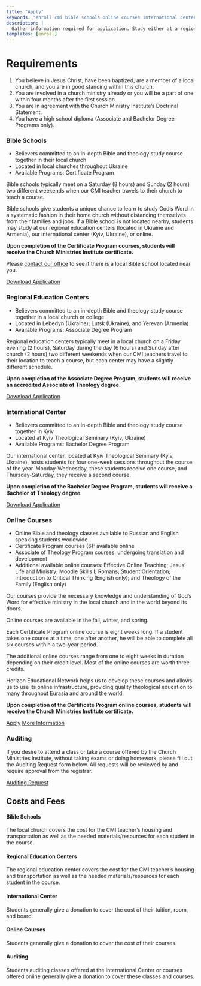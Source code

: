 ```yaml
---
title: "Apply"
keywords: "enroll cmi bible schools online courses international center"
description: |
  Gather information required for application. Study either at a regional center or online.
templates: [enroll]
---
```


# Requirements

1. You believe in Jesus Christ, have been baptized, are a member of a local church, and you are in good standing within this church.
2. You are involved in a church ministry already or you will be a part of one within four months after the first session.
3. You are in agreement with the Church Ministry Institute’s Doctrinal Statement.
4. You have a high school diploma (Associate and Bachelor Degree Programs only).

### Bible Schools

- Believers committed to an in-depth Bible and theology study course together in their local church
- Located in local churches throughout Ukraine
- Available Programs: Certificate Program

Bible schools typically meet on a Saturday (8 hours) and Sunday (2 hours) two different weekends when our CMI teacher travels to their church to teach a course.

Bible schools give students a unique chance to learn to study God’s Word in a systematic fashion in their home church without distancing themselves from their families and jobs. If a Bible school is not located nearby, students may study at our regional education centers (located in Ukraine and Armenia), our international center (Kyiv, Ukraine), or online.

**Upon completion of the Certificate Program courses, students will receive the Church Ministries Institute certificate.**

Please <a href="/en/contact.html">contact our office</a> to see if there is a local Bible school located near you.

<a class="button is-info" target="_blank" href="/documents/application.pdf">Download Application</a>

### Regional Education Centers

- Believers committed to an in-depth Bible and theology study course together in a local church or college
- Located in Lebedyn (Ukraine); Lutsk (Ukraine); and Yerevan (Armenia)
- Available Programs: Associate Degree Program

Regional education centers typically meet in a local church on a Friday evening (2 hours), Saturday during the day (6 hours) and Sunday after church (2 hours) two different weekends when our CMI teachers travel to their location to teach a course, but each center may have a slightly different schedule.

**Upon completion of the Associate Degree Program, students will receive an accredited Associate of Theology degree.**

<a class="button is-info" target="_blank" href="/documents/application.pdf">Download Application</a>

### International Center

- Believers committed to an in-depth Bible and theology study course together in Kyiv
- Located at Kyiv Theological Seminary (Kyiv, Ukraine)
- Available Programs: Bachelor Degree Program

Our international center, located at Kyiv Theological Seminary (Kyiv, Ukraine), hosts students for four one-week sessions throughout the course of the year. Monday-Wednesday, these students receive one course, and Thursday-Saturday, they receive a second course.

**Upon completion of the Bachelor Degree Program, students will receive a Bachelor of Theology degree.**

<a class="button is-info" target="_blank" href="/documents/application.pdf">Download Application</a>

### Online Courses

- Online Bible and theology classes available to Russian and English speaking students worldwide
- Certificate Program courses (6): available online
- Associate of Theology Program courses: undergoing translation and development
- Additional available online courses: Effective Online Teaching; Jesus’ Life and Ministry; Moodle Skills I; Romans; Student Orientation; Introduction to Critical Thinking (English only); and Theology of the Family (English only)

Our courses provide the necessary knowledge and understanding of God’s Word for effective ministry in the local church and in the world beyond its doors.

Online courses are available in the fall, winter, and spring.

Each Certificate Program online course is eight weeks long. If a student takes one course at a time, one after another, he will be able to complete all six courses within a two-year period.

The additional online courses range from one to eight weeks in duration depending on their credit level. Most of the online courses are worth three credits.

Horizon Educational Network helps us to develop these courses and allows us to use its online infrastructure, providing quality theological education to many throughout Eurasia and around the world.

<YouTubeVideoMDX ID="O27E8cMx2Bw" alt="Sasha Video" />

**Upon completion of the Certificate Program online courses, students will receive the Church Ministries Institute certificate.**

<a class="button is-info" target="_blank" href="https://docs.google.com/forms/d/e/1FAIpQLSdShM0M6drZnBUYKFkRzPEv4KULaWHQVJ_3tZgIBQDjnazOhA/viewform">Apply</a>
<a class="button" target="_blank" href="/documents/bible-schools.pdf">More Information</a>

### Auditing

If you desire to attend a class or take a course offered by the Church Ministries Institute, without taking exams or doing homework, please fill out the Auditing Request form below. All requests will be reviewed by and require approval from the registrar.

<a class="button is-info" target="_blank" href="https://docs.google.com/forms/d/e/1FAIpQLSdkVE6ZTH4X8sJLUiXIpYx8b6ZC6k4PbeDQWrqWw5tQGTnsxA/viewform">Auditing Request</a>

## Costs and Fees

#### Bible Schools

The local church covers the cost for the CMI teacher’s housing and transportation as well as the needed materials/resources for each student in the course.

#### Regional Education Centers

The regional education center covers the cost for the CMI teacher’s housing and transportation as well as the needed materials/resources for each student in the course.

#### International Center

Students generally give a donation to cover the cost of their tuition, room, and board.

#### Online Courses

Students generally give a donation to cover the cost of their courses.

#### Auditing

Students auditing classes offered at the International Center or courses offered online generally give a donation to cover these classes and courses.
